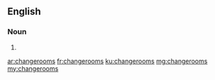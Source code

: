 ==English==

===Noun===
{{head|en|noun plural form}}

# {{plural of|changeroom|lang=en}}

[[ar:changerooms]]
[[fr:changerooms]]
[[ku:changerooms]]
[[mg:changerooms]]
[[my:changerooms]]